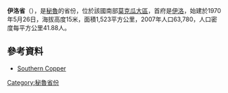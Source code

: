 '''伊洛省'''（{{lang-es|Provincia de Ilo}}），是[[秘魯|秘魯]]的省份，位於該國南部[[莫克瓜大區|莫克瓜大區]]，首府是[[伊洛|伊洛]]，始建於1970年5月26日，海拔高度15米，面積1,523平方公里，2007年人口63,780，人口密度每平方公里41.88人。

==參考資料==
* [http://www.southernperu.com Southern Copper] {{Wayback|url=http://www.southernperu.com/ |date=20100628112841 }}

{{coord|17|38|S|71|20|W|type:adm2nd_source:itwiki|display=title}}

{{Peru-geo-stub}}
{{秘魯省份|state=collapsed}}
[[Category:秘魯省份|Category:秘魯省份]]
